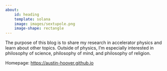```yaml
---
about:
    id: heading
    template: solana
    image: images/sextupole.png
    image-shape: rectangle
---
```


:::{#heading}

The purpose of this blog is to share my research in accelerator physics and learn about other topics. Outside of physics, I'm especially interested in philosophy of science, philosophy of mind, and philosophy of religion.

Homepage: [https://austin-hoover.github.io](https://austin-hoover.github.io)

:::


